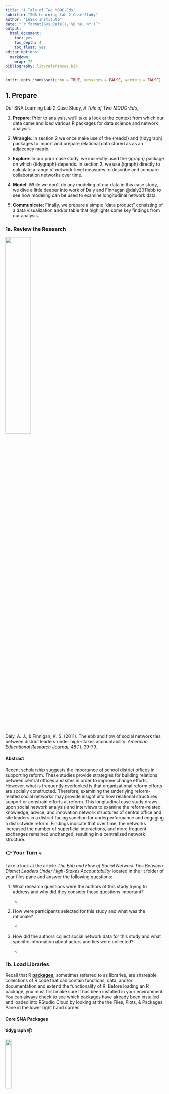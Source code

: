 ```yaml
---
title: 'A Tale of Two MOOC-Eds'
subtitle: "SNA Learning Lab 2 Case Study"
author: "LASER Institute"
date: "`r format(Sys.Date(),'%B %e, %Y')`"
output:
  html_document:
    toc: yes
    toc_depth: 4
    toc_float: yes
editor_options:
  markdown:
    wrap: 72
bibliography: lit/references.bib
---
```


```r
knitr::opts_chunk$set(echo = TRUE, messages = FALSE, warning = FALSE)
```

## 1. Prepare

Our SNA Learning Lab 2 Case Study, *A Tale of Two MOOC-Eds*,

1.  **Prepare**: Prior to analysis, we'll take a look at the context
    from which our data came and load various R packages for data
    science and network analysis.

2.  **Wrangle**: In section 2 we once make use of the {readxl} and
    {tidygraph} packages to import and prepare relational data stored as
    as an adjacency matrix.

3.  **Explore**: In our prior case study, we indirectly used the
    {igraph} package on which {tidygraph} depends. In section 3, we use
    {igraph} directly to calculate a range of network-level measures to
    describe and compare collaboration networks over time.

4.  **Model**: While we don't do any modeling of our data in this case
    study, we dive a little deeper into work of Daly and Finnagan
    @daly2011ebb to see how modeling can be used to examine longitudinal
    network data.

5.  **Communicate**: Finally, we prepare a simple "data product"
    consisting of a data visualization and/or table that highlights some
    key findings from our analysis.

### 1a. Review the Research

![](img/ebb-flow.png){width="40%"}

Daly, A. J., & Finnigan, K. S. (2011). The ebb and flow of social
network ties between district leaders under high-stakes accountability.
*American Educational Research Journal*, *48*(1), 39-79.

#### Abstract

Recent scholarship suggests the importance of school district offices in
supporting reform. These studies provide strategies for building
relations between central offices and sites in order to improve change
efforts. However, what is frequently overlooked is that organizational
reform efforts are socially constructed. Therefore, examining the
underlying reform-related social networks may provide insight into how
relational structures support or constrain efforts at reform. This
longitudinal case study draws upon social network analysis and
interviews to examine the reform-related knowledge, advice, and
innovation network structures of central office and site leaders in a
district facing sanction for underperformance and engaging a
districtwide reform. Findings indicate that over time, the networks
increased the number of superficial interactions, and more frequent
exchanges remained unchanged, resulting in a centralized network
structure.

### 👉 Your Turn ⤵

Take a look at the article *The Ebb and Flow of Social Network Ties
Between District Leaders Under High-Stakes Accountability* located in
the lit folder of your files pane and answer the following questions:

1.  What research questions were the authors of this study trying to
    address and why did they consider these questions important?

    -   

2.  How were participants selected for this study and what was the
    rationale?

    -   

3.  How did the authors collect social network data for this study and
    what specific information about actors and ties were collected?

    -   

### 1b. Load Libraries

Recall that R [**packages**](https://en.wikipedia.org/wiki/R_package),
sometimes referred to as libraries, are shareable collections of R code
that can contain functions, data, and/or documentation and extend the
functionality of R. Before loading an R package, you must first make
sure it has been installed in your environment. You can always check to
see which packages have already been installed and loaded into RStudio
Cloud by looking at the the Files, Plots, & Packages Pane in the lower
right hand corner.

#### Core SNA Packages

**tidygraph 📦**

![](img/tidygraph.png){width="20%"}

The {[tidygraph](https://tidygraph.data-imaginist.com/)} package is a
huge package that exports 280 different functions and methods, including
access to almost all of the `dplyr` verbs plus a few more, developed for
use with relational data. While network data itself is not tidy, it can
be envisioned as two tidy tables, one for node data and one for edge
data. The {tidygraph} package provides a way to switch between the two
tables and uses `dplyr` verbs to manipulate them. Furthermore it
provides access to a lot of graph algorithms with return values that
facilitate their use in a tidy workflow.

**ggraph 📦**

![](img/ggraph.png){width="20%"}

Created by the same developer as {tidygraph},
{[ggraph](https://ggraph.data-imaginist.com/index.html)} -- pronounced
gg-raph or g-giraffe hence the logo -- is an extension of
{[ggplot](https://ggplot2.tidyverse.org/)} aimed at supporting
relational data structures such as networks, graphs, and trees. Both
packages are more modern and widely adopted approaches data
visualization in R.

While ggraph builds upon the foundation of ggplot and its API, it comes
with its own self-contained set of geoms, facets, etc., as well as
adding the concept of *layouts* to the [grammar of
graphics](https://ggplot2-book.org/introduction.html?q=grammar#what-is-the-grammar-of-graphics),
i.e. the "gg" in ggplot and ggraph.

**igraph 📦**

![](img/igraph.png){width="20%"}

Both {tidygraph} and {ggraph} depend heavily [igraph network analysis
package](https://igraph.org/). The main goals of the igraph package and
the collection of network analysis tools it contains are to provide a
set of data types and functions for:

1.  pain-free implementation of graph algorithms,

2.  fast handling of large graphs, with millions of vertices (i.e.,
    actors or nodes) and edges,

3.  allowing rapid prototyping via high level languages like R.

#### New Packages

**readxl 📦**

![](img/readxl.png){width="20%"}

The [{readxl}](https://readxl.tidyverse.org/) package makes it easy to
get data out of Excel and into R. Compared to many of the existing
packages (e.g. gdata, xlsx, xlsReadWrite) readxl has no external
dependencies, so it's easy to install and use on all operating systems.
It is designed to work with *tabular* data.

Since one of our data wrangling steps in the next section is importing
network matrices stored in excel files, this package will come in handy.

### 👉 Your Turn ⤵

Use the code chunk below to load the tidyverse, igraph, tidygraph,
ggraph, and readxl packages that we'll be using in this case study:

```r
library(readxl)
library(tidyverse)
library(igraph)
library(tidygraph)
library(ggraph)
```

## 2. Wrangle

In general, data wrangling involves some combination of cleaning,
reshaping, transforming, and merging data[@wickham2016r]. As highlighted
in Estrellado et al. @estrellado2020e, wrangling network data can be
even more challenging than other data sources since network data often
includes variables about both individuals and their relationships. For
data wrangling in this lab, we're keeping it simple since working with
relational data, especially in the form of matrices, is a bit of a
departure from our working with rectangular data frames.

### 2a. Import Data

One of our primary goals for this case study is to examine how
collaboration networks among school and district leaders changed over
time. To do so, we'll need to import two Excel files from the [Social
Network Analysis and Education companion
site](https://studysites.sagepub.com/carolan/study/resources.htm). Both
files contain edges stored as a square matrix (more on this later) for
the first and third year of a study examining the impact of national
reform efforts [@daly2011ebb].

These files are included in the data folder of your R Studio project. A
description of each file from the companion website is linked above and
each data file is linked below:

1.  [**year_1\_collaboration.xlsx**](https://studysites-sagepub-com.prox.lib.ncsu.edu/carolan/study/materials/datasets/99472_ds7.xls)
    This adjacency matrix reports on "collaboration" ties among 43
    school leaders in year 1 of a three-year study. This is a directed
    valued (weighted) network measured on five-point scale ranging from
    0 to 4, with higher values indicating more frequent collaborations
    (1--2 times/week). These data are used throughout Chapter 9.

2.  [**year_3\_collaboration.xlsx**](https://studysites-sagepub-com.prox.lib.ncsu.edu/carolan/study/materials/datasets/99472_ds8.xlsx)
    This adjacency matrix reports on "collaboration" ties among 43
    school leaders in year 3 of a three-year study. This is a directed
    valued (weighted) network measured on five-point scale ranging from
    0 to 4, with higher values indicating more frequent collaborations
    (1--2 times/week). 

Recall from above that our relations, or edges, are stored as a valued
[adjacency matrix](https://en.wikipedia.org/wiki/Adjacency_matrix) in
which columns and rows consist of the same actors and each cell contains
information about the tie between each pair of actors. In our case, the
tie is a directed and valued "arc" where the value indicates the
frequency of collaboration.

Let's use the `read_excel()` function to import the
`year_1_collaboration.xlsx` file, add an argument setting the column
names to `FALSE` since our file is a simple matrix with no header or
column names, and assign the matrix to a variable named
`year_1_collaboration`:

**R Studio Tip:** Type `?read_excel` into the console and check the
arguments section to examine the different arguments that can be used
with this function.

```r

year_1_collaboration <- read_excel("data/year_1_collaboration.xlsx", 
                            col_names = FALSE)
```

Before importing our Year 3 file, let's quickly inspect the R object we
just imported to see what we'll be working with.

```r

year_1_collaboration

```

As you can see, we have a 43 x 43
"[tibble](https://tibble.tidyverse.org)" or data table representing our
collaboration ties. In Section 2, we'll learn how to restructure this
data into a formal matrix and then convert to a network class R object
so we can explore our data through network visualization and analyses.

### 👉 Your Turn ⤵

Use the code chunk below to import the Year 3 collaboration network
located in data folder of your R project and then inspect your newly
created object to make sure it imported as expected.

```r
#YOUR CODE HERE

year_3_collaboration <- read_excel("data/year_3_collaboration.xlsx", 
                                   col_names = FALSE)

year_3_collaboration

```

### 2b. Create a Tidy Graph

As noted above, before we can begin exploring our data through through
network visualization and analysis, we must first restructure our data
into a formal matrix and then convert to a network class R object
required by the igraph, tidygraph, and ggraph packages.

However, one thing you may have noticed from our inspection of the data
above is that our data table is missing the names of the school leaders
in our network, which are needed for determining dyads in our network. R
has packages for creating random names to help anonymize data, but to
keep things simple, we'll just assign the numbers 1-43 as names for our
rows and columns.

```r

rownames(year_1_collaboration) <- 1:43

colnames(year_1_collaboration) <- 1:43

```

You may have seen a warning stating:
`Setting row names on a tibble is deprecated.` You can ignore that for
now but it's basically telling us these functions are old we we need to
use newer function or our code will some day stop working.

Again, let quickly inspect our `year_1_collaboration` data table to see
if this worked:

```r
year_1_collaboration
```

As you can see, we now have names for our rows and columns corresponding
to each school leader in our network. So we can see that leader 1
collaborated with leader 3 and with a frequency of "3" but obviously did
not collaborate with 2 as indicated by the "0" in the corresponding
cell. Note that leader 3 also indicated that they collaborated with 1,
but on a slightly more frequent basis as indicated by the "4" in the
corresponding cell.

#### Convert to Matrix Object

Now that we have names included for our rows and columns, we need to
convert our data table, or tibble, to a formal matrix class object. To
do so is relatively simple using the `as.matrix()` function built into
R.

```r

year_1_matrix <- as.matrix(year_1_collaboration )

```

The word "class" and "object" have been used quite a bit in this
case-study and warrant a brief explanation. Classes and objects are
basic concepts of Object-Oriented Programming environments like R. An
**object** is simply a data structure that has some methods and
attributes. Everything in R is essentially an object. A **class** is
just a blueprint or a sketch of these objects. It represents the set of
properties or methods that are common to all objects of one type.

Let's use the `class()` function on the `year_1_collaboration` and
`year_1_matrix` to see the types of objects we just created:

```r

class(year_1_collaboration)

class(year_1_matrix)

```

Great! We can now see that our `year_1_matrix` is formally an object of
the "matrix" class.

#### Convert to Graph Object

Our final step before we're able to begin exploring our data is to
convert our matrix to a network object recognized by the {igraph} and
{tidygraph} packages.
The [`as_tbl_graph()`](https://tidygraph.data-imaginist.com/reference/tbl_graph.html) function
can easily convert relational data from all common network data formats
such as matrices,
`network`, `phylo`, `dendrogram`, `data.tree`, `graph`, etc. 

Run the following code to convert our matrix to directed network graph
and save as a new object called `year_1_network`:

```r

year_1_network <- as_tbl_graph(year_1_matrix, directed = TRUE)

```

Again, let's inspect our new object:

```r

year_1_network

```

As you can see, our `year_1_network` provides a range of information
about out network including network size, type, number of components,
and a preview of the node and edge lists that it created. The node and
edge lists are treated just like a typical data frame and can now be
used with other tidyverse packages and functions to create new
actor-level network variables like degree, reciprocity, and centrality
measures.

### 👉 Your Turn ⤵

Use the code chunk below to complete the following data wrangling steps
for our Year 3 collaboration network from the Excel file you imported
earlier:

1.  Add row and column names to the data frame;

2.  Convert the resulting data frame to a matrix class object and check
    to confirm that it is indeed a matrix;

3.  Convert the matrix to a network graphs object with directed edges;

4.  Inspect the Year 3 collaboration network and answer the questions
    after the code chunk.

```r
#YOUR CODE HERE

rownames(year_3_collaboration) <- 1:43

colnames(year_3_collaboration) <- 1:43

year_3_matrix <- as.matrix(year_3_collaboration)
  
class(year_3_matrix)

year_3_network <- as_tbl_graph(year_3_matrix, directed = TRUE)

year_3_network


```

Section 2 Questions:

1.  What is the size of the Year 3 collaboration network?

    -   

2.  How many components are in this network?

    -   

3.  How many nodes and edges variables are in our tidy graph and what
    does each variable (e.g., weight) represent?

    -   

4.  How does collaboration in Year 3 compare to Year 1 and what
    inferences might you already be able to make just based on the size
    of the two networks?

    -   

## 3. Explore

Relevant to our case study of school leader collaboration, Carolyn notes
in SNA and Education @carolan2014 that:

> ... to address questions that probe a network's dynamics (i.e., its
> change over time), it is necessary to first figure out what the
> network looks like at one point in time, what is commonly referred to
> as the network's topography.

In order to describe a network's **topography**, social network
researchers utilize an array of algorithms and indices to describe both
visually and numerically different characteristics of social networks.
These algorithms and indices rely on both simple and somewhat
sophisticated mathematical computation.

In this section we revisit the {tidygraph} and {ggraph} packages for
creating sociograms and computing basic node and edge-level measures,
and then introduce some key functions from the {igraph} package for
obtaining complete network-level measures.

### 3a. Visually Describe the Network

One of the defining characteristics of the social network perspective is
its use of graphic imagery to represent actors and their relations with
one another. To emphasize this point, Carolyn (2013) reported that:

> The visualization of social networks has been a core practice since
> its foundation more than 90 years ago and remains a hallmark of
> contemporary social network analysis. 

Network visualization can be used for a variety of purposes, ranging
from highlighting key actors to even serving as works of art. Katya
Ognyanova's also excellent tutorial on [Static and Dynamic Network
Visualization with R](https://kateto.net/network-visualization/) helps
illustrate the variety of goals a good network visualization can
accomplish.

Recall from our previous SNA case study examining Twitter networks
surrounding the Common Core State Standards that we introduced the dead
simple
[`plot()`](https://www.rdocumentation.org/packages/graphics/versions/3.6.2/topics/plot)
function built into R to quickly generate a sociogram showing the nodes
and edges in our network.

Let's supply our `year-1-network` object as the first argument of this
function and see what it produces:

```r

plot(year_1_network)

```

While not the most aesthetically pleasing plot, it definitely is
functional. As indicated by our tidy graph output from section 1, we can
see that there is one large network component and two additional
components consisting of isolated school leaders with no collaboration
ties.

If this had been a larger network with more nodes and edges, however,
the utility of the basic `plot()` function would evaporate quickly. For
example, try this function out with the Year 3 network in the console
and see what it produces.

Fortunately, the {ggraph} package includes a plethora of plotting
parameters for graph layouts, edges and nodes to improve the visual
design and readability of network graphs.

**Note:** If you're having trouble seeing the plot you can run the code
in the console and see the plot in the Viewer pane or click the little
arrow/window icon in the output of the code chunk to open the plot in a
new window and resize.

### **Sociograms with ggraph**

One thing to keep in mind when building a network viz with the {ggraph}
package is that just like it's {ggplot} counterpart for making more
traditional charts and graphs, there is a minimal code template for
producing a basic plot. Specifically, ggraph requires 3 main functions

-   [`ggraph()`](https://ggraph.data-imaginist.com/articles/Layouts.html)
    takes care of setting up the plot object along with creating the
    layout of the graph (default = "stress").

-   [`geom_node_*()`](https://ggraph.data-imaginist.com/articles/Layouts.html)
    functions and their associated arguments add and modify the nodes of
    the network plot.

-   [`geom_edge_*()`](https://ggraph.data-imaginist.com/articles/Edges.html)
    functions and their associated arguments add and modify the edgez of
    the network plot.

Like the basic plotting function above, ggraph has a similar
`autograph()` function for automatically generating a simple sociogram
to get a quick snapshot of your network. Run the following code
supplying our `year_1_network` object as the first argument for this
function:

```r

autograph(year_1_network)

```

As you can see, this produces a very basic plot that includes our
network nodes and edges with minimal styling.

Within this function, however, are the three core functions noted above
that can be modified though different arguments or by adding additional
layers of functions to change the visual aesthetics of your sociogram to
highlight key characteristics of the network, like edge weight or
central actors.

Let generate the same basic plot above but explicitly call our ggraph,
node, and edge functions:

```r

ggraph(year_1_network) +
  geom_node_point() +
  geom_edge_link()

```

We won't spend a lot of time on polishing our graph here. We'll save
that effort for when we are ready to communicate our findings to a
specific audience, but lets make some quick functional and aesthetic
changes: Run the following code to:

-   Change the graph layout to the Fruchterman-Reingold (FR) layout
    using the `layout = "fr"` argument to help highlight areas of
    clustering;

-   Change the size of our nodes using the `size = 3` argument to make
    them more visible;

-   Add color to our edges based using the `aes(colour = weight)`
    argument to highlight more frequent collaborations; and,

-   Add the `theme_graph()` layer to remove the gray background.

```r

ggraph(year_1_network, layout = "fr") +
  geom_node_point(size = 3) +
  geom_edge_link(aes(colour = weight)) +
  theme_graph()
  

```

That is perhaps slightly better, but before sharing with an education
partner, I would likely do quite a bit more clean up to highlight key
findings specific to network measures that we'll explore in the next
section. For example, I might change the size of nodes for school
leaders based on measures of centralization to highlight more central
actors in the network and add arrows to indicate directionality of the
ties since this is a directed network.

### 👉 Your Turn ⤵

Use the code chunk below created a simple sociogram for the Year 3
collaboration network and answer the questions that follow:

```r
#YOUR CODE HERE

ggraph(year_3_network, layout = "fr") +
  geom_node_point(size = 3) +
  geom_edge_link(aes(colour = weight)) +
  theme_graph()

```

1.  How does the Year 3 collaboration network compare to Year 1? What
    are some similarities and differences?

    -   

2.  How might you modify this graph to make it more insightful and
    useful? For ideas check out these nework viz tutorials
    [here](http://mr.schochastics.net/netVizR.html),
    [here](https://kateto.net/network-visualization) and
    [here](https://rpubs.com/neloe/ggraph_intro).

    -   

### 3b. Describe the Network Mathematically

This section include some of the most common measures used to describe
the features of complete networks, as well was .

> Network-level structural measures are those that are calculated from
> the entire network. Therefore, they provide an excellent snapshot of
> the network's structure---the pattern of relations among the network's
> actors.

In addition to providing an overall summary of the network, these
measures provide a concrete means to compare relations such as whether
the friendship, social support, and advice seeking networks within the
same fraternity, for example, are comparable. In our case study, for
example, were are

#### 1. Network Size

One simple but important property of a social network is its size, or
the number of nodes and edges in a network. As Carolan notes:

> Size plays an important role in determining what happens in the
> network--- what resources are exchanged among actors, for example...
> Size affects other network measures, but on a conceptual level, it
> influences the structure of relations, as actors only have so many
> resources and capacities for creating and maintaining ties with
> others.

As we saw in the previous section, the `year_1_network` output provided
us with basic information about our networks size, including the number
of nodes and edges in our network. The {igraph} package also has some
basic functions for retrieving the number of nodes and edges in a
network.

Run the following code chunk to use the
[`gorder()`](https://igraph.org/r/html/latest/gorder.html) and
[`gsize()`](https://igraph.org/r/html/latest/gsize.html) functions
obtain the number of vertices and edges respectively:

```r

gorder(year_1_network)

gsize(year_1_network)

```

#### 2. Centralization

A key structural property of complete networks, and often the focus of
network studies is the concept of centralization, or the extent to which
relations are focused on one or a small set of actors. Centralization is
an important concept in network because, as Carolan notes:

> Central actors likely wield a disproportionate amount of influence on
> the network. Therefore, high centralization provides fewer actors with
> more power and control.

Centralization can be based on a number of different measures, but
degree is one of the most common. Degree refers to the number of ties an
actor either sends (out-degree), receives (in-degree), or in the case of
a non-directed network or both sent and received in a directed network,
simply just "degree" for all actors to which one is connected.

The
[`centr_degree()`](https://igraph.org/r/html/latest/centr_degree.html)
function in {igraph} provides a centralization score based on the metric
selected, as well as the degree for each actors in the network. Let's
first take a look at the centralization measure based on number of
actors individuals have ties with regardless of directionality:

```r
centr_degree(year_1_network, mode = "all")
```

The first variable `$res` provides node-level centrality scores. So for
example, the first school leader in our network is connected to 5 other
actors in the network. The `$centralization` variable provides our
actual centrality score, which is quite small suggesting a very
decentralized network. And the final `$theoretical_max` provides the
maximum theoretical graph level centralization score for our graph based
on the number of vertices.

Let's also take a quick look at centralization scores for in-degree and
out-degree:

```r
centr_degree(year_1_network, mode = "out")
centr_degree(year_1_network, mode = "in")
```

Again, we still have a very decentralize graph, though slightly more
centralized around in-degree.

While our primary concern is complete network-level measures so we can
compare Year 1 & 3 networks, obtaining node-level measures is also very
useful for helping to describe the network, particularly for
visualization. For example, we might want to adjust the size of nodes in
a network based on degree, so those actors with more connections stand
out more prominently.

The {tidygraph} package has an unique function called `activate()` that
allows us to treat the nodes and edges in our network object as if they
were a standard data frame that we can then apply standard tidyverse
functions to like `select()`, `filter()`, and `mutate()`.

The latter function, `mutate()`, can be use to create new variables for
node-level measures of degree, in-degree, and out-degree using the
`centrality_degree()` function in the {tidygraph} package.

Run the following code to add each actor's degree to our Year 1
collaboration network and assign the output `year_1_network` again so
the results are saved:

```r
year_1_network <- year_1_network |>
  activate(nodes) |>
  mutate(degree = centrality_degree(mode = "all"))

year_1_network

```

Now we could adjust the size of more central actors in our sociogram
from above like so to highlight the full range of collaboration ties in
our network:

```r
ggraph(year_1_network) +
  geom_node_point(aes(size = degree, color = degree)) +
  geom_edge_link(aes(color = weight)) +
  theme_graph()
```

#### 3. Density

Since we know the number of ties, or edges, in our network, we can
examine the overall density of our network, which is directly linked to
network size. As Carolan explains:

> Density refers to the number of ties in the network reported as a
> fraction of the total possible number of ties... The closer this
> number is to 1.0, the denser the network.

The igraph packages has two different function for calculating the
density of a network,
[`edge_density()`](https://igraph.org/r/html/latest/edge_density.html)
and
[`graph.density()`](https://igraph.org/r/html/latest/edge_density.html),
but both yield the exact same result. The `edge_density()` function is
the more recent function and should be used, but let's try them both
out:

```r

edge_density(year_1_network)

graph.density(year_1_network)
```

As you can see, our collaboration network in Year 1 has a VERY low
density, which suggests that collaboration in this network is quite
limited and may impact the flow of information, resources, and
innovations among school leaders.

#### 4. Reciprocity

Reciprocity is an important measure because it reveals the direction
through which resources in networks flow and whether or not it flows in
both directions. The tendency towards reciprocity in most networks,
sometimes referred to as the "norm" of reciprocity, has been acknowledge
by ancient writers such as Cicero who stated:

> There is no duty more indispensable than that of returning a
> kindness... all men distrust one forgetful of a benefit.

At the network-level, reciprocity is defined as reciprocity is **a
measure of the likelihood of vertices in a directed network to be
mutually linked**. Using the
[`reciprocity()`](https://igraph.org/r/html/latest/reciprocity.html)
function, we can directly calculate this measure:

```r

reciprocity(year_1_network)
```

As illustrated by the reciprocity measure above, the tendency towards
reciprocated collaboration ties is, surprisingly, very low in our Year 1
network.

And if we wanted to highlight this lack of reciprocity in a network
visual, we could use the
[`edge_is_mutual()`](https://tidygraph.data-imaginist.com/reference/edge_types.html)
function to create a new edge variable called `reciprocated` that
indicates whether the tie is mutual or asymmetric.

```r

year_1_network <- year_1_network |>
  activate(edges) |>
  mutate(reciprocated = edge_is_mutual())

year_1_network
```

As shown in the output above, the tie between school leader 1 and 3 is
reciprocated, but the tie between 3 and 24 is not.

Let's now add this new variable to our sociogram to highlight
reciprocated ties in our Year 1 network:

```r
ggraph(year_1_network) +
  geom_node_point(aes(size = degree)) +
  geom_edge_link(aes(color = reciprocated)) +
  theme_graph()
```

As you can see, there only appear to be seven dyads with reciprocated
ties!

#### 5. Transitivity & Clustering

Transitivity, also known as the "friend of a friend" phenomenon, focuses
on triads, or any "triple" of actors, rather than dyads like
reciprocity. Just like a networks tendency towards reciprocity, there is
also a tendency toward transitivity. For example, in the figure below
Teacher A collaborates with Teacher B and Teacher B collaborates with
Teacher C, then Teacher A is more likely at some point to collaborates
with Teacher C and "complete" the triangle and less likely to
collaborate with Teacher E since they do now share a connection:

![](img/transitivity.png){width="60%"}

As Carolan points out, establishing a network's transitivity is
important, as it is theoretically connected to actors' tendencies to
divide into exclusive subgroups or cluster over time, especially around
positive relations such as friendship. While the algorithms behind
network transitivity are not trivial, the defining network transitivity
is rather straightforward:

> Transitivity measures the probability that the adjacent vertices of a
> vertex are connected. This is sometimes also called the clustering
> coefficient.

The
[`transitivity()`](https://igraph.org/r/html/latest/transitivity.html)
function provides a convenient means to calculate a network-level
transitive measures:

```r

transitivity(year_1_network)
```

For our particular network, a relatively small value of 24.4% is not too
surprising since this is the start of the research study and since the
density of our network overall is very low.

#### 6. Diameter & Distance

Whereas transitivity focuses on the importance of certain configurations
of triads, diameter and distance are more straightforward. A network's
diameter simply refers to the longest path between any two actors. A
related measure is the average path length, which measures the mean
distance between all pairs of actors in the network.

The two functions for computing diameter and average path length are
`diameter()` and `mean_distance()` respectively. Let's apply both of
these to our `year_1_network` object:

```r

diameter(year_1_network)

mean_distance(year_1_network)

```

Carolan notes that both diameter and average path length are important
network-level structural properties. Similar to diameter and distance
measures for our Year 1 network above, he notes that a network with a
large diameter and small average path length suggests a structure in
which there are parts of the network that some network actors may be
unable to access.

### 👉 Your Turn ⤵

Use the code chunk below to calculate the following measures for the
Year 3 collaboration newtwork, then answer the questions below:

1.  Size
2.  Centralization
3.  Density
4.  Reciprocity
5.  Transitivity & Clustering
6.  Diameter & Distance

```r
#YOUR CODE HERE

#size
gorder(year_3_network)
gsize(year_3_network)

#cetnralization 
centr_degree(year_3_network, mode = "all")

#density
edge_density(year_3_network)

#reciprocity
reciprocity(year_3_network)

#transitivity
transitivity(year_3_network)

#diameter & distance 
diameter(year_3_network)
mean_distance(year_3_network)
```

1.  How do network-level measures for Year 1 and Year 3 collaboration
    compare? What are some similarities and differences?

    -   

2.  What do these measures suggest about changes in collaboration among
    school leaders over time? In your response, cite some specific
    measures from Year 1 & 3 as evidence for your conclusions.

    -   

## 4. Model

As highlighted in [Chapter 3 of Data Science in Education Using
R](https://datascienceineducation.com/c03.html), the **Model** step of
the data science process entails "using statistical models, from simple
to complex, to understand trends and patterns in the data." The authors
note that while descriptive statistics and data visualization during
the **Explore** step can help us to identify patterns and relationships
in our data, statistical models can be used to help us determine if
relationships, patterns and trends are actually meaningful.

We will not explore the use of models for SNA until Lab 4, but recall
from [A Social Network Perspective in MOOC-Eds] was guided by the
following questions:

1.  What are the patterns of peer interaction and the structure of peer
    networks that emerge over the course of a MOOC-Ed?

2.  To what extent do participant and network attributes (e.g.,
    homophily, reciprocity, transitivity) account for the structure of
    these networks?

3.  To what extent do these networks result in the co-construction of
    new knowledge?

To address Question 1, actors in the network were categorized into
distinct mutually exclusive groups using the core-periphery and regular
equivalence functions of UCINET. The former used the CORR algorithm to
divide the network into actors that are part of a densely connected
subgroup, or "core", from those that are part of the sparsely connected
periphery. Regular equivalence employs the REGE blockmodeling algorithm
to partition, or group, actors in the network based on the similarity of
their ties to others with similar ties. In essence, blockmodeling
provides a systematic way for categorizing educators based on the ways
in which they interacted with peers.

As we saw upon just a basic visual inspection of our network during the
Explore section, there was a small core of highly connected participants
surrounded by those on the "periphery," or edge, of the network with
very few connections. In the DLT 2 course, those on the periphery made
up roughly 90% of network! The study also found relatively high levels
of reciprocation, but also found that roughly a quarter of participants
were characterized as "brodcasters" -- educators who initiated a
discussion thread, but neither reciprocated with those who replied, nor
posted to threads initiated by others.

To address Question 2, this study use the exponential family of random
graph models (ERGM; also known as p\* models), which provide a
statistical approach to network modeling that addresses the complex
dependencies within networks. ERGMs predict network ties and determine
the statistical likelihood of a given network structure, based on an
assumed dependency structure, the attributes of the individuals (e.g.,
gender, popularity, location, previous ties) and prior states of the
network.

As highlighted in [Chapter 3 of Data Science in Education Using
R](https://datascienceineducation.com/c03.html), the **Model** step of
the data science process entails "using statistical models, from simple
to complex, to understand trends and patterns in the data."

A developing area of network research is the advancement of statistical
models and tools to examine network change over time [@carolan2014].
These models are used to empirically test if changes in key structure
measures are statistically significant, and also explain potential
mechanisms driving those changes. Stochastic actor-based models, for
example, are a family of models that have the purpose of representing
network dynamics on the basis of observed longitudinal data. These
stochastic actor-based models allow users to test hypotheses about these
tendencies toward reciprocity, homophily, and transitivity over time and
to estimate parameters expressing their strengths while controlling for
other tendencies ("confounders").

### 👉 Your Turn ⤵

Take a look at the article *The Ebb and Flow of Social Network Ties
Between District Leaders Under High-Stakes Accountability* located in
the lit folder of your files pane and answer the following questions:

1.  What model(s) did Daly and Finnagan use in their longitudinal case
    study to examine changes in reform-related knowledge, advice, and
    innovation network structures?

    -   

2.  What findings about network changes (list 2-3) did you find most
    interesting and why?

    -   

## 5. Communicate

The final step in our workflow/process is sharing the results of our
analysis with wider audience. Krumm et al. (2018) have outlined the
following 3-step process for communicating with education stakeholders
findings from an analysis:

1.  **Select.** Communicating what one has learned involves selecting
    among those analyses that are most important and most useful to an
    intended audience, as well as selecting a form for displaying that
    information, such as a graph or table in static or interactive form,
    i.e. a "data product."

2.  **Polish**. After creating initial versions of data products,
    research teams often spend time refining or polishing them, by
    adding or editing titles, labels, and notations and by working with
    colors and shapes to highlight key points.

3.  **Narrate.** Writing a narrative to accompany the data products
    involves, at a minimum, pairing a data product with its related
    research question, describing how best to interpret the data
    product, and explaining the ways in which the data product helps
    answer the research question.

### 👉 Your Turn ⤵

For your final Your Turn, your goal is to distill our analysis from
above into a simple "data product" designed to illustrate key findings
about changes in the collaboration network over time. For the purposes
of this task, imagine that your audience consists of state-level
education policy makers with limited background in SNA and adapt the
following steps accordingly:

1.  **Select.** Select a few network-level measures that you think would
    be interesting or relevant for your target audience and that help
    answer our research questions.

2.  **Polish.** Create and polish a data visualization and/or data table
    to communicate your selected findings.

3.  **Narrate.** Write a brief narrative (2-3 paragraphs) to accompany
    your visualization and/or table that includes the following:

    -   The question or questions are guiding your analysis;

    -   The conclusions you've reached based on your analyses and
        findings;

    -   How your audience might use this information;

    -   How you might revisit or improve upon this analysis in the
        future.

Use the code chunk below create a polished table or visualization(s) and
write a brief narrative in the space that follows.

#### Data Visualization or Table

```r
# YOUR CODE HERE
```

#### Narrative

NARRATIVE GOES HERE...

### 🧶 Knit & Check ✅

Congratulations - you've completed the Lab 2 case study! To share your
work, click the drop down arrow next to the ball of yarn that says
"Knit" at the top of this markdown file, then select "Knit top HTML".
Assuming your code contains no errors, this will create a web page in
your Files pane that serves as a record of your work.

Once your file has been knitted, you can publish this file online using
RPubs (see screeshot below), or share the HTML file through another
means.

![](img/publish.png){width="70%"}

### References
